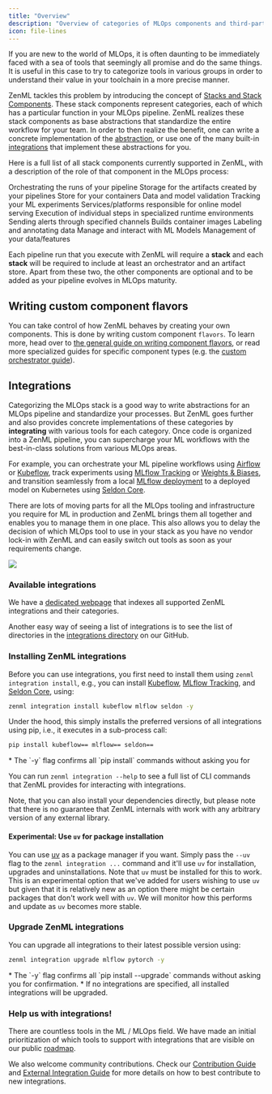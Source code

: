 ```yaml
---
title: "Overview"
description: "Overview of categories of MLOps components and third-party integrations."
icon: file-lines
---
```


If you are new to the world of MLOps, it is often daunting to be immediately faced with a sea of tools that seemingly all promise and do the same things. It is useful in this case to try to categorize tools in various groups in order to understand their value in your toolchain in a more precise manner.

ZenML tackles this problem by introducing the concept of [Stacks and Stack Components](latest/user-guide/guides/production-guide/understand-stacks). These stack components represent categories, each of which has a particular function in your MLOps pipeline. ZenML realizes these stack components as base abstractions that standardize the entire workflow for your team. In order to then realize the benefit, one can write a concrete implementation of the [abstraction](latest/stack-components/stack-deployment/implement-a-custom-stack-component), or use one of the many built-in [integrations](latest/stack-components/component-guide) that implement these abstractions for you.

Here is a full list of all stack components currently supported in ZenML, with a description of the role of that component in the MLOps process:

<CardGroup cols={3}>
<Card title="Orchestrator" icon="sitemap" href="latest/stack-components/orchestrators">
 Orchestrating the runs of your pipeline
 </Card>
 <Card title="Artifact Store" icon="box-archive" href="latest/stack-components/artifact-stores">
  Storage for the artifacts created by your pipelines
  </Card>
  <Card title="Container Registry" icon="docker" href="latest/stack-components/container-registries">
   Store for your containers
   </Card>
  <Card title="Data Validator" icon="check-double" href="latest/stack-components/data-validators">
  Data and model validation
  </Card>
  <Card title="Experiment Tracker" icon="flask" href="latest/stack-components/experiment-trackers">
  Tracking your ML experiments
  </Card> <Card title="Model Deployer" icon="rocket" href="latest/stack-components/model-deployers">
  Services/platforms responsible for online model serving
  </Card>
  <Card title="Step Operator" icon="gear" href="latest/stack-components/step-operators">
  Execution of individual steps in specialized runtime environments
  </Card>
  <Card title="Alerter" icon="bell" href="latest/stack-components/alerters">
   Sending alerts through specified channels
  </Card> <Card title="Image Builder" icon="image" href="latest/stack-components/image-builders">
  Builds container images
  </Card> <Card title="Annotator" icon="tags" href="latest/stack-components/annotators">
  Labeling and annotating data
  </Card>
  <Card title="Model Registry" icon="database" href="latest/stack-components/model-registries">
  Manage and interact with ML Models
  </Card>
   <Card title="Feature Store" icon="layer-group" href="latest/stack-components/feature-stores">
   Management of your data/features
    </Card>
</CardGroup>

Each pipeline run that you execute with ZenML will require a **stack** and each **stack** will be required to include at least an orchestrator and an artifact store. Apart from these two, the other components are optional and to be added as your pipeline evolves in MLOps maturity.

## Writing custom component flavors

You can take control of how ZenML behaves by creating your own components. This is done by writing custom component `flavors`. To learn more, head over to [the general guide on writing component flavors](latest/stack-components/stack-deployment/implement-a-custom-stack-component), or read more specialized guides for specific component types (e.g. the [custom orchestrator guide](latest/stack-components/orchestrators/custom)).

## Integrations

Categorizing the MLOps stack is a good way to write abstractions for an MLOps pipeline and standardize your processes. But ZenML goes further and also provides concrete implementations of these categories by **integrating** with various tools for each category. Once code is organized into a ZenML pipeline, you can supercharge your ML workflows with the best-in-class solutions from various MLOps areas.

For example, you can orchestrate your ML pipeline workflows using [Airflow](latest/stack-components/orchestrators/airflow) or [Kubeflow](latest/stack-components/orchestrators/kubeflow), track experiments using [MLflow Tracking](latest/stack-components/experiment-trackers/mlflow) or [Weights & Biases](latest/stack-components/experiment-trackers/wandb), and transition seamlessly from a local [MLflow deployment](latest/stack-components/model-deployers/mlflow) to a deployed model on Kubernetes using [Seldon Core](latest/stack-components/model-deployers/seldon).

There are lots of moving parts for all the MLOps tooling and infrastructure you require for ML in production and ZenML brings them all together and enables you to manage them in one place. This also allows you to delay the decision of which MLOps tool to use in your stack as you have no vendor lock-in with ZenML and can easily switch out tools as soon as your requirements change.

<Frame caption="ZenML is the glue">
  <img src="/_assets/stack-components/stack-components-1.avif"/>
</Frame>


### Available integrations

We have a [dedicated webpage](https://zenml.io/integrations) that indexes all supported ZenML integrations and their categories.

Another easy way of seeing a list of integrations is to see the list of directories in the [integrations directory](https://github.com/zenml-io/zenml/tree/main/src/zenml/integrations) on our GitHub.

### Installing ZenML integrations

Before you can use integrations, you first need to install them using `zenml integration install`, e.g., you can install [Kubeflow](latest/stack-components/orchestrators/kubeflow), [MLflow Tracking](latest/stack-components/experiment-trackers/mlflow), and [Seldon Core](latest/stack-components/model-deployers/seldon), using:

```bash
zenml integration install kubeflow mlflow seldon -y
```

Under the hood, this simply installs the preferred versions of all integrations using pip, i.e., it executes in a sub-process call:

```bash
pip install kubeflow== mlflow== seldon==
```

<Info>
* The `-y` flag confirms all `pip install` commands without asking you for

You can run `zenml integration --help` to see a full list of CLI commands that ZenML provides for interacting with integrations.
</Info>

Note, that you can also install your dependencies directly, but please note that there is no guarantee that ZenML internals with work with any arbitrary version of any external library.

#### Experimental: Use `uv` for package installation

You can use [uv](https://github.com/astral-sh/uv) as a package manager if you want. Simply pass the `--uv` flag to the `zenml integration ...` command and it'll use `uv` for installation, upgrades and uninstallations. Note that `uv` must be installed for this to work. This is an experimental option that we've added for users wishing to use `uv` but given that it is relatively new as an option there might be certain packages that don't work well with `uv`. We will monitor how this performs and update as `uv` becomes more stable.

### Upgrade ZenML integrations

You can upgrade all integrations to their latest possible version using:

```bash
zenml integration upgrade mlflow pytorch -y
```

<Info>
* The `-y` flag confirms all `pip install --upgrade` commands without asking you for confirmation.
* If no integrations are specified, all installed integrations will be upgraded.
</Info>

### Help us with integrations!

There are countless tools in the ML / MLOps field. We have made an initial prioritization of which tools to support with integrations that are visible on our public [roadmap](https://zenml.io/roadmap).

We also welcome community contributions. Check our [Contribution Guide](https://github.com/zenml-io/zenml/blob/main/CONTRIBUTING.md) and [External Integration Guide](https://github.com/zenml-io/zenml/blob/main/src/zenml/integrations/README.md) for more details on how to best contribute to new integrations.

